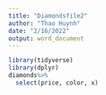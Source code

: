 ```yaml
---
title: "Diamondsfile2"
author: "Thao Huynh"
date: "2/16/2022"
output: word_document
---
```


```r
library(tidyverse)
library(dplyr)
diamonds%>%
  select(price, color, x)
```
